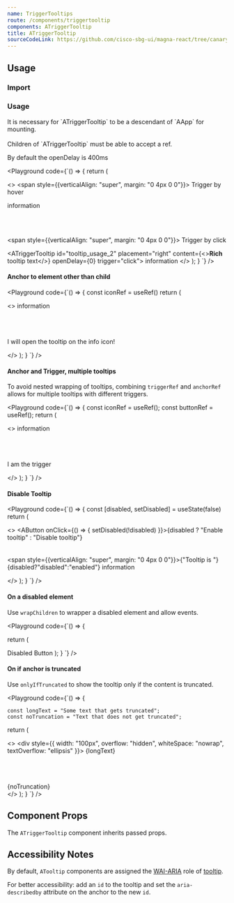 ```yaml
---
name: TriggerTooltips
route: /components/triggertooltip
components: ATriggerTooltip
title: ATriggerTooltip
sourceCodeLink: https://github.com/cisco-sbg-ui/magna-react/tree/canary/framework/components/ATriggerTooltip
---
```


## Usage

### Import

<ComponentImport components="ATriggerTooltip" />

### Usage

<AAlert dismissable={false}>
  It is necessary for `ATriggerTooltip` to be a descendant of `AApp` for
  mounting.
</AAlert>

<br />
<br />

<AAlert dismissable={false}>
  Children of `ATriggerTooltip` must be able to accept a ref.
</AAlert>

By default the openDelay is 400ms

<Playground
  code={`() => {
return (

<>
<span style={{verticalAlign: "super", margin: "0 4px 0 0"}}>
  Trigger by hover
</span>

  <ATriggerTooltip
    id="tooltip_usage_1"
    placement="right"
    content="String tooltip text">
     <AIcon>
    information</AIcon>
  </ATooltip>

<br />
<br />

<span style={{verticalAlign: "super", margin: "0 4px 0 0"}}>
  Trigger by click
</span>

  <ATriggerTooltip
    id="tooltip_usage_2"
    placement="right"
    content={<><strong>Rich</strong> tooltip text</>}
    openDelay={0}
    trigger="click">
     <AIcon>
    information</AIcon>
  </ATooltip>
</>
); } `} />

#### Anchor to element other than child

<Playground
  code={`() => {
    const iconRef = useRef()
return (

<>
<AIcon ref={iconRef}>information</AIcon>

<br />
<br />
<br />
<ATriggerTooltip placement="top" anchorRef={iconRef} content="Tooltip text">
  <AButton>I will open the tooltip on the info icon!</AButton>
</ATriggerTooltip>

</>
); } `} />

#### Anchor and Trigger, multiple tooltips

To avoid nested wrapping of tooltips, combining `triggerRef` and `anchorRef` allows for multiple tooltips with different triggers.

<Playground
  code={`() => {
    const iconRef = useRef();
    const buttonRef = useRef();
return (

<>
<AIcon ref={iconRef}>information</AIcon>

<br />
<br />
<br />
<AButton ref={buttonRef}>I am the trigger</AButton>
<ATriggerTooltip
  placement="top"
  anchorRef={iconRef}
  triggerRef={buttonRef}
  content="I appear on HOVER"
/>
<ATriggerTooltip
  placement="right"
  trigger="click"
  anchorRef={iconRef}
  triggerRef={buttonRef}
  openDelay={0}
  content="I appear on CLICK"
/>

</>
); } `} />

#### Disable Tooltip

<Playground
  code={`() => {
    const [disabled, setDisabled] = useState(false)
return (

<>
<AButton onClick={() => {
  setDisabled(!disabled)
}}>{disabled ? "Enable tooltip" : "Disable tooltip"}</AButton>
<br />
<br />
<br />
<span style={{verticalAlign: "super", margin: "0 4px 0 0"}}>{"Tooltip is "}{disabled?"disabled":"enabled"}</span>
<ATriggerTooltip disabled={disabled} placement="top" content="Contionally enabled tooltip">
  <AIcon>information</AIcon>
</ATriggerTooltip>

</>
); } `} />

#### On a disabled element

Use `wrapChildren` to wrapper a disabled element and allow events.

<Playground
  code={`() => {

return (

<ATriggerTooltip
  placement="top"
  content="This works on a disabled element"
  wrapChildren>
  <AButton disabled>Disabled Button</AButton>
</ATriggerTooltip>
); } `} />

#### On if anchor is truncated

Use `onlyIfTruncated` to show the tooltip only if the content is truncated.

<Playground
  code={`() => {

    const longText = "Some text that gets truncated";
    const noTruncation = "Text that does not get truncated";

return (

<>
  <ATriggerTooltip placement="top" content={longText} onlyIfTruncated>
    <div
      style={{
        width: "100px",
        overflow: "hidden",
        whiteSpace: "nowrap",
        textOverflow: "ellipsis"
      }}>
      {longText}
    </div>
  </ATriggerTooltip>
  <br />
  <br />
  <br />
  <br />
  <ATriggerTooltip placement="top" content={noTruncation} onlyIfTruncated>
    <div>{noTruncation}</div>
  </ATriggerTooltip>
</>
); } `} />

## Component Props

The `ATriggerTooltip` component inherits passed props.

<Props of="ATriggerTooltip" />

## Accessibility Notes

By default, `ATooltip` components are assigned the [WAI-ARIA](https://www.w3.org/WAI/standards-guidelines/aria/) role of [tooltip](https://www.w3.org/TR/wai-aria/#tooltip).

For better accessibility: add an `id` to the tooltip and set the `aria-describedby` attribute on the anchor to the new `id`.
